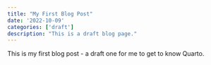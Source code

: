 ```yaml
---
title: "My First Blog Post"
date: '2022-10-09'
categories: ['draft']
description: "This is a draft blog page."
---
```


This is my first blog post - a draft one for me to get to know Quarto.